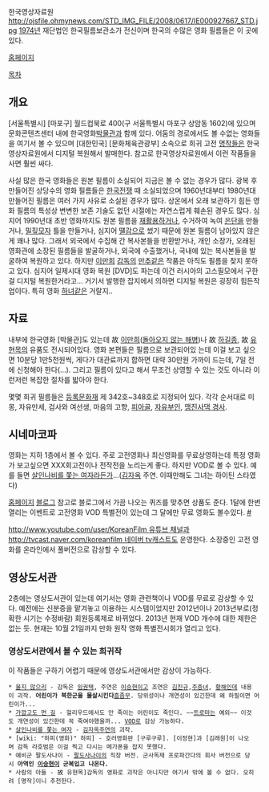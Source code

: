 한국영상자료원
http://ojsfile.ohmynews.com/STD_IMG_FILE/2008/0617/IE000927667_STD.jpg
[[1974년]] 재단법인 한국필름보관소가 전신이며 한국의 수많은 영화 필름들은 이 곳에 있다.

[http://www.koreafilm.or.kr/ 홈페이지]

[[목차]]

== 개요 ==
[서울특별시] [마포구] 월드컵북로 400(구 서울특별시 마포구 상암동 1602)에 있으며 문화콘텐츠센터 내에 한국영화[[박물관]]과 함께 있다. 어둠의 경로에서도 볼 수없는 영화들을 여기서 볼 수 있으며 [대한민국] [문화체육관광부] 소속으로 희귀 고전 [[명작]]들은 한국영상자료원에서 디지털 복원해서 발매한다. 참고로 한국영상자료원에서 이런 작품들을 사면 훨씬 싸다. 

사실 많은 한국 영화들은 원본 필름이 소실되어 지금은 볼 수 없는 경우가 많다. 광복 후 만들어진 상당수의 영화 필름들은 [[한국전쟁]] 때 소실되었으며 1960년대부터 1980년대 만들어진 필름은 여러 가지 사유로 소실된 경우가 많다. 상온에서 오래 보관하기 힘든 영화 필름의 특성상 변변한 보존 기술도 없던 시절에는 자연스럽게 훼손된 경우도 많다. 심지어 1990년대 초반 영화까지도 원본 필름을 [[재활용]]하거나, 수거하여 녹여 [[은]]단을 만들거나, [[밀짚모자]] 틀을 만들거나, 심지어 [[떌감]]으로 썼기 때문에 원본 필름이 남아있지 않은게 꽤나 많다. 그래서 외국에서 수집해 간 복사본들을 반환받거나, 개인 소장가, 오래된 영화관에 소장된 필름들을 발굴하거나, 외국에 수출했거나, 국내에 있는 복사본들을 발굴하여 복원하고 있다. 하지만 [[이만희]] [[감독]]의 [[만추]]같은 작품은 아직도 필름을 찾지 못하고 있다. 심지어 일제시대 영화 복원 [DVD]도 파는데 이건 러시아의 고스필모에서 구한걸 디지털 복원한거라고... 거기서 발행한 잡지에서 의하면 디지털 복원은 굉장히 힘든작업이다. 특히 영화 [[하녀]]같은 거랄지.. 

== 자료 ==
내부에 한국영화 [박물관]도 있는데 故 [[이만희]]([[돌아오지 않는 해병]])나 故 [[하길종]], 故 [[유현목]]의 유품도 전시되어있다. 영화 본편들은 필름으로 보관되어있 는데 이걸 보고 싶으면 10분당 1만5천원씩, 게다가 대관료까지 합하면 대략 30만원 가까이 드는데, 7일 전에 신청해야 한다(...). 그리고 필름이 있다고 해서 무조건 상영할 수 있는 것도 아니라 이런저런 복잡한 절차를 밟아야 한다. 

몇몇 희귀 필름들은 [[등록문화재]] 제 342호~348호로 지정되어 있다. 각각 순서대로 미몽, 자유만세, 검사와 여선생, 마음의 고향, [[피아골]], [[자유부인]], [[맹진사댁 경사]].

== 시네마코파 ==
영화는 지하 1층에서 볼 수 있다. 주로 고전영화나 최신영화를 무료상영하는데 특정 영화가 보고싶으면 XXX회고전이나 전작전을 노리는게 좋다. 하지만 VOD로 볼 수 있다. 예를 들면 [[살인나비를 쫓는 여자]]라든가...([[김자옥]] 주연. 이때만해도 그녀는 하이틴 스타였다)

[http://www.koreafilm.or.kr/main/main.asp 홈페이지] [http://blog.naver.com/film_archive 블로그]
참고로 블로그에서 가끔 나오는 퀴즈를 맞추면 상품도 준다. 1달에 한번 열리는 이벤트로 고전영화 VOD 특별전이 있는데 그 달에만 무료 영화도 볼수있다. [http://www.kmdb.or.kr/VOD/ #]

[[http://www.youtube.com/user/KoreanFilm 유튜브 채널]]과 [[http://tvcast.naver.com/koreanfilm 네이버 tv캐스트]]도 운영한다. 소장중인 고전 영화를 온라인에서 풀버전으로 감상할 수 있다. 

== 영상도서관 ==
2층에는 영상도서관이 있는데 여기서는 영화 관련책이나 VOD를 무료로 감상할 수 있다. 예전에는 신분증을 맡겨놓고 이용하는 시스템이었지만 2012년이나 2013년부로(정확한 시기는 수정바람) 회원등록제로 바뀌었다. 2013년 현재 VOD 개수에 대한 제한은 없는 듯. 현재는 10월 21일까지 만화 원작 영화 특별전시회가 열리고 있다. 

=== 영상도서관에서 볼 수 있는 희귀작 ===
이 작품들은 구하기 어렵기 때문에 영상도서관에서만 감상이 가능하다.

 * [[울지 않으리]] - 감독은 [[임권택]], 주연은 [[이승현]]이고 조연은 [[김진규]],[[주증녀]], [[황해]]인데 내용이 괴작. '''어린이가 북한군을 몰살시킨다'''[[흠좀무]]. 당위성이나 개연성이 있긴한데 왜 하필이면 어린이가...
 * [[가깝고도 먼 길]] - 헐리우드에서도 안 죽이는 어린이도 죽인다. ~~[[트로마]]는 예외~~ 이것도 개연성이 있긴한데 꼭 죽여야했을까... [[VOD]]로 감상 가능하다.
 * [[살인나비를 쫓는 여자]] - [[김자옥]]주연의 괴작.
 * [wiki: "하피(영화)" 하피] - 호러영화판 [구루구루]. [이정현]과 [김래원]이 나오며 감독 라호범은 이걸 찍고 다시는 메가폰을 잡지 못했다.
 * 예비군 팔도사나이 - [[팔도사나이]]의 직장 버전. 군사독재 프로파간다의 회사 버전으로 당시 '''아역인 [[이승현]]이 군복입고 나온다.'''
 * 사람의 아들 - 故 유현목]감독의 영화로 괴작은 아니지만 여기서 밖에 볼 수 없다. 오히려 [명작]이니 추천한다. 
